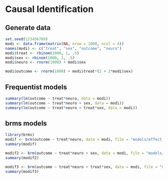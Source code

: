 # Causal Identification

## Generate data
```r
set.seed(123456789)
modi <- data.frame(matrix(NA, nrow = 1000, ncol = 4))
names(modi) <- c("treat", "sex", "outcome", "neuro")
modi$treat <- rbinom(1000, 1, .5)
modi$sex <- rbinom(1000, 1, .5)
modi$neuro <- rnorm(1000) + modi$sex

modi$outcome <- rnorm(1000) + modi$treat*(2 + 2*modi$sex)
```

## Frequentist models
```r
summary(lm(outcome ~ treat*neuro, data = modi))
summary(lm(outcome ~ treat*neuro + sex, data = modi))
summary(lm(outcome ~ treat*neuro + treat*sex, data = modi))
```


## brms models
```r
library(brms)
modif <- brm(outcome ~ treat*neuro, data = modi, file = "models/effect_modification")
summary(modif)

modif2 <- brm(outcome ~ treat*neuro + sex, data = modi, file = "models/effect_modification_sex_adj")
summary(modif2)

modif3 <- brm(outcome ~ treat*neuro + treat*sex, data = modi, file = "models/effect_modification_sex_int_adj")
summary(modif3)
```
